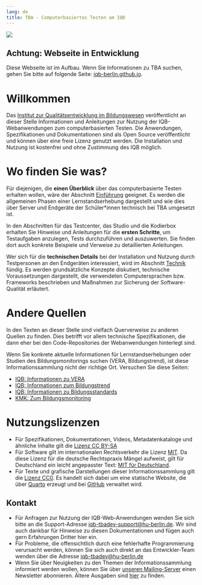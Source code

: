 ```yaml
---
lang: de
title: TBA - Computerbasiertes Testen am IQB
---
```

![](schuelerin_am_laptop.png)

::: {.callout-important}
## Achtung: Webseite in Entwicklung
Diese Webseite ist im Aufbau. Wenn Sie Informationen zu TBA suchen, gehen Sie bitte auf folgende Seite: [iqb-berlin.github.io](https://iqb-berlin.github.io).
:::

# Willkommen

Das [Institut zur Qualitätsentwicklung im Bildungswesen](https://www.iqb.hu-berlin.de) veröffentlicht an dieser Stelle Informationen und Anleitungen zur Nutzung der IQB-Webanwendungen zum computerbasierten Testen. Die Anwendungen, Spezifikationen und Dokumentationen sind als Open Source veröffentlicht und können über eine freie Lizenz genutzt werden. Die Installation und Nutzung ist kostenfrei und ohne Zustimmung des IQB möglich. 

# Wo finden Sie was?

Für diejenigen, die **einen Überblick** über das computerbasierte Testen erhalten wollen, wäre der Abschnitt [Einführung](Einführung) geeignet. Es werden die allgemeinen Phasen einer Lernstandserhebung dargestellt und wie dies über Server und Endgeräte der Schüler*innen technisch bei TBA umgesetzt ist.

In den Abschnitten für das Testcenter, das Studio und die Kodierbox erhalten Sie Hinweise und Anleitungen für die **ersten Schritte**, um Testaufgaben anzulegen, Tests durchzuführen und auszuwerten. Sie finden dort auch konkrete Beispiele und Verweise zu detaillierten Anleitungen.

Wer sich für die **technischen Details** bei der Installation und Nutzung durch Testpersonen an den Endgeräten interessiert, wird im Abschnitt [Technik](Technik) fündig. Es werden grundsätzliche Konzepte diskutiert, technische Voraussetzungen dargestellt, die verwendeten Computersprachen bzw. Frameworks beschrieben und Maßnahmen zur Sicherung der Software-Qualität erläutert.

# Andere Quellen

In den Texten an dieser Stelle sind vielfach Querverweise zu anderen Quellen zu finden. Dies betrifft vor allem technische Spezifikationen, die dann eher bei den Code-Repositories der Webanwendungen hinterlegt sind.

Wenn Sie konkrete aktuelle Informationen für Lernstandserhebungen oder Studien des Bildungsmonitorings suchen (VERA, Bildungstrend), ist diese Informationssammlung nicht der richtige Ort. Versuchen Sie diese Seiten:

* [IQB: Informationen zu VERA](https://www.iqb.hu-berlin.de/vera/)
* [IQB: Informationen zum Bildungstrend](https://www.iqb.hu-berlin.de/bt/)
* [IQB: Informationen zu Bildungsstandards](https://www.iqb.hu-berlin.de/bista/)
* [KMK: Zum Bildungsmonitoring](https://www.kmk.org/themen/qualitaetssicherung-in-schulen/bildungsmonitoring/)

# Nutzungslizenzen

* Für Spezifikationen, Dokumentationen, Videos, Metadatenkataloge und ähnliche Inhalte gilt die [Lizenz CC BY-SA](https://creativecommons.org/licenses/by-sa/4.0/)
* Für Software gilt im internationalen Rechtsverkehr die Lizenz [MIT](https://opensource.org/licenses/MIT). Da diese Lizenz für die deutsche Rechtspraxis Mängel aufweist, gilt für Deutschland ein leicht angepasster Text: [MIT für Deutschland](https://github.com/iqb-berlin/iqb-berlin.github.io/wiki/Softwarelizenz-f%C3%BCr-die-Anwendung-in-Deutschland).
* Für Texte und grafische Darstellungen dieser Informationssammlung gilt die [Lizenz CC0](https://open-educational-resources.de/was-die-cc0-freigabe-bedeutet-und-welche-moeglichkeiten-sie-eroeffnen/). Es handelt sich dabei um eine statische Website, die über [Quarto](https://quarto.org/) erzeugt und bei [GitHub](https://github.com/iqb-berlin/tba-info) verwaltet wird.

## Kontakt

* Für Anfragen zur Nutzung der IQB-Web-Anwendungen wenden Sie sich bitte an die Support-Adresse [iqb-tbadev-support@hu-berlin.de](mailto:iqb-tbadev-support@hu-berlin.de). Wir sind auch dankbar für Hinweise zu diesen Dokumentationen und fügen auch gern Erfahrungen Dritter hier ein.
* Für Probleme, die offensichtlich durch eine fehlerhafte Programmierung verursacht werden, können Sie sich auch direkt an das Entwickler-Team wenden über die Adresse [iqb-tbadev@hu-berlin.de](mailto:iqb-tbadev@hu-berlin.de)
* Wenn Sie über Neuigkeiten zu den Themen der Informationssammlung informiert werden wollen, können Sie über [unseren Mailing-Server](https://sympa.cms.hu-berlin.de/sympa/subscribe/iqb-tbadev-news) einen Newsletter abonnieren. Ältere Ausgaben sind [hier](https://sympa.cms.hu-berlin.de/sympa/arc/iqb-tbadev-news) zu finden.
